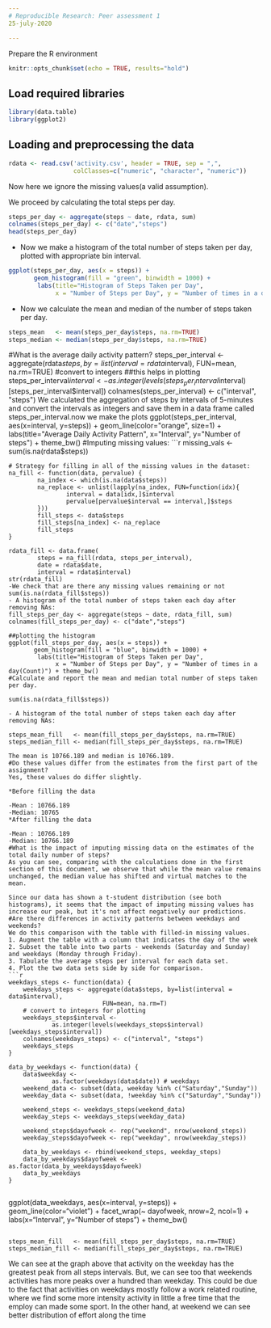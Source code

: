 ---
# Reproducible Research: Peer assessment 1
25-july-2020

---
Prepare the R environment
```{r ,echo=TRUE}
knitr::opts_chunk$set(echo = TRUE, results="hold")
```


## Load required libraries

```{r}
library(data.table)
library(ggplot2)
```

## Loading and preprocessing the data


```{r, echo=TRUE}
rdata <- read.csv('activity.csv', header = TRUE, sep = ",",
                  colClasses=c("numeric", "character", "numeric"))
```
Now here we ignore the missing values(a valid assumption).

We proceed by calculating the total steps per day.
```{r, echo=TRUE}
steps_per_day <- aggregate(steps ~ date, rdata, sum)
colnames(steps_per_day) <- c("date","steps")
head(steps_per_day)
```
- Now we make a histogram of the total number of steps taken per day, plotted with appropriate bin interval.
```{r, echo=TRUE}
ggplot(steps_per_day, aes(x = steps)) + 
       geom_histogram(fill = "green", binwidth = 1000) + 
        labs(title="Histogram of Steps Taken per Day", 
             x = "Number of Steps per Day", y = "Number of times in a day(Count)") + theme_bw() 
```
- Now we calculate the mean and median of the number of steps taken per day.
```{r, echo=TRUE}
steps_mean   <- mean(steps_per_day$steps, na.rm=TRUE)
steps_median <- median(steps_per_day$steps, na.rm=TRUE) 
```
#What is the average daily activity pattern?
steps_per_interval <- aggregate(rdata$steps, 
                                by = list(interval = rdata$interval),
                                FUN=mean, na.rm=TRUE)
#convert to integers
##this helps in plotting
steps_per_interval$interval <- 
        as.integer(levels(steps_per_interval$interval)[steps_per_interval$interval])
colnames(steps_per_interval) <- c("interval", "steps")
We calculated the aggregation of steps by intervals of 5-minutes and convert the intervals as integers and save them in a data frame called steps_per_interval.now we make the plots
ggplot(steps_per_interval, aes(x=interval, y=steps)) +   
        geom_line(color="orange", size=1) +  
        labs(title="Average Daily Activity Pattern", x="Interval", y="Number of steps") +  
        theme_bw()
#Imputing missing values:
```{r, echo=TRUE}
missing_vals <- sum(is.na(rdata$steps)) 
```
# Strategy for filling in all of the missing values in the dataset:
na_fill <- function(data, pervalue) {
        na_index <- which(is.na(data$steps))
        na_replace <- unlist(lapply(na_index, FUN=function(idx){
                interval = data[idx,]$interval
                pervalue[pervalue$interval == interval,]$steps
        }))
        fill_steps <- data$steps
        fill_steps[na_index] <- na_replace
        fill_steps
}

rdata_fill <- data.frame(  
        steps = na_fill(rdata, steps_per_interval),  
        date = rdata$date,  
        interval = rdata$interval)
str(rdata_fill) 
-We check that are there any missing values remaining or not
sum(is.na(rdata_fill$steps)) 
- A histogram of the total number of steps taken each day after removing NAs:
fill_steps_per_day <- aggregate(steps ~ date, rdata_fill, sum)
colnames(fill_steps_per_day) <- c("date","steps")

##plotting the histogram
ggplot(fill_steps_per_day, aes(x = steps)) + 
       geom_histogram(fill = "blue", binwidth = 1000) + 
        labs(title="Histogram of Steps Taken per Day", 
             x = "Number of Steps per Day", y = "Number of times in a day(Count)") + theme_bw()  
#Calculate and report the mean and median total number of steps taken per day.

sum(is.na(rdata_fill$steps)) 

- A histogram of the total number of steps taken each day after removing NAs:

steps_mean_fill   <- mean(fill_steps_per_day$steps, na.rm=TRUE)
steps_median_fill <- median(fill_steps_per_day$steps, na.rm=TRUE)  

The mean is 10766.189 and median is 10766.189.
#Do these values differ from the estimates from the first part of the assignment?
Yes, these values do differ slightly.

*Before filling the data

-Mean : 10766.189
-Median: 10765
*After filling the data

-Mean : 10766.189
-Median: 10766.189
#What is the impact of imputing missing data on the estimates of the total daily number of steps?
As you can see, comparing with the calculations done in the first section of this document, we observe that while the mean value remains unchanged, the median value has shifted and virtual matches to the mean.

Since our data has shown a t-student distribution (see both histograms), it seems that the impact of imputing missing values has increase our peak, but it's not affect negatively our predictions.
#Are there differences in activity patterns between weekdays and weekends?
We do this comparison with the table with filled-in missing values.
1. Augment the table with a column that indicates the day of the week
2. Subset the table into two parts - weekends (Saturday and Sunday) and weekdays (Monday through Friday).
3. Tabulate the average steps per interval for each data set.
4. Plot the two data sets side by side for comparison.
```{r, echo=TRUE}
weekdays_steps <- function(data) {
    weekdays_steps <- aggregate(data$steps, by=list(interval = data$interval),
                          FUN=mean, na.rm=T)
    # convert to integers for plotting
    weekdays_steps$interval <- 
            as.integer(levels(weekdays_steps$interval)[weekdays_steps$interval])
    colnames(weekdays_steps) <- c("interval", "steps")
    weekdays_steps
}

data_by_weekdays <- function(data) {
    data$weekday <- 
            as.factor(weekdays(data$date)) # weekdays
    weekend_data <- subset(data, weekday %in% c("Saturday","Sunday"))
    weekday_data <- subset(data, !weekday %in% c("Saturday","Sunday"))

    weekend_steps <- weekdays_steps(weekend_data)
    weekday_steps <- weekdays_steps(weekday_data)

    weekend_steps$dayofweek <- rep("weekend", nrow(weekend_steps))
    weekday_steps$dayofweek <- rep("weekday", nrow(weekday_steps))

    data_by_weekdays <- rbind(weekend_steps, weekday_steps)
    data_by_weekdays$dayofweek <- as.factor(data_by_weekdays$dayofweek)
    data_by_weekdays
}
  
```


ggplot(data_weekdays, aes(x=interval, y=steps)) + 
        geom_line(color="violet") + 
        facet_wrap(~ dayofweek, nrow=2, ncol=1) +
        labs(x="Interval", y="Number of steps") +
        theme_bw()  
```

steps_mean_fill   <- mean(fill_steps_per_day$steps, na.rm=TRUE)
steps_median_fill <- median(fill_steps_per_day$steps, na.rm=TRUE)  
```
We can see at the graph above that activity on the weekday has the greatest peak from all steps intervals. But, we can see too that weekends activities has more peaks over a hundred than weekday. This could be due to the fact that activities on weekdays mostly follow a work related routine, where we find some more intensity activity in little a free time that the employ can made some sport. In the other hand, at weekend we can see better distribution of effort along the time